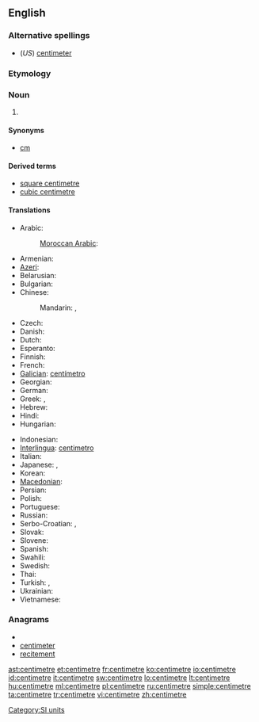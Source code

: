 ==English==

===Alternative spellings===
* (''US'') [[centimeter]]

===Etymology===
{{prefix|centi|metre}}

===Noun===
{{en-noun}}

# {{SI-unit|centi|metre|length}}

====Synonyms====
* [[cm]]

====Derived terms====
* [[square centimetre]]
* [[cubic centimetre]]

====Translations====
{{trans-top|one-hundredth of a metre}}
* Arabic: {{t|ar|سنتميتر|m|tr=sintimítr|sc=Arab}}
*: [[Moroccan Arabic]]: {{tø|ary|سنتيم|m|tr=santīm|sc=Arab}}
* Armenian: {{t-|hy|սանտիմետր|tr=santimetr}}
* [[Azeri]]: {{t-|az|santimetr|xs=Azeri}}
* Belarusian: {{t|be|сантыметр|m|tr=santymétr|sc=Cyrl}}
* Bulgarian: {{t|bg|сантиметър|m|tr=santimétǎr|sc=Cyrl}}
* Chinese:
*: Mandarin: {{t|zh|釐米|sc=Hani}}, {{t|zh|厘米|tr=límǐ|sc=Hani}}
* Czech: {{t|cs|centimetr|m}}
* Danish: {{t-|da|centimeter}}
* Dutch: {{t+|nl|centimeter}}
* Esperanto: {{t-|eo|centimetro|xs=Esperanto}}
* Finnish: {{t+|fi|senttimetri}}
* French: {{t+|fr|centimètre|m}}
* [[Galician]]: [[centímetro]] {{m}}
* Georgian: {{t-|ka|სანტიმეტრი|tr=santimetri|sc=Geor|xs=Georgian}}
* German: {{t+|de|Zentimeter|m}}
* Greek: {{t+|el|εκατοστόμετρο|tr=hekatostómetro}},  {{t+|el|εκατοστό|n|tr=ekatostó}}
* Hebrew: {{t|he|סנטימטר|m|tr=sant'imet'er|sc=Hebr}}
* Hindi: {{t|hi|सेंटीमीटर|m|tr=sēṇṭīmīṭar|sc=Deva}}
* Hungarian: {{t+|hu|centiméter}}
{{trans-mid}}
* Indonesian: {{t|id|sentimeter}}
* [[Interlingua]]: [[centimetro]]
* Italian: {{t+|it|centimetro|m}}
* Japanese: {{t|ja|センチメートル|tr=senchimētoru|sc=Jpan}},  {{t|ja|センチ|tr=senchi|sc=Jpan}}
* Korean: {{t|ko|센티미터|tr=sentimiteo|sc=Kore}}
* [[Macedonian]]: {{t-|mk|сантиметар|m|tr=santimétar}}
* Persian: {{t|fa|سانتی متر|sc=fa-Arab}}
* Polish: {{t+|pl|centymetr|m}}
* Portuguese: {{t+|pt|centímetro|m}}
* Russian: {{t+|ru|сантиметр|m|tr=santimétr}}
* Serbo-Croatian: {{t|sh|центиметар|m}},  {{t|sh|centimetar|m}}
* Slovak: {{t|sk|centimeter|m}}
* Slovene: {{t|sl|centimeter|m}}
* Spanish: {{t+|es|centímetro|m}}
* Swahili: {{t|sw|sentimeta}}
* Swedish: {{t+|sv|centimeter|c}}
* Thai: {{t|th|เซนติเมตร|tr=sentimetr|sc=Thai}}
* Turkish: {{t+|tr|santimetre}},  {{t+|tr|santim}}
* Ukrainian: {{t|uk|сантиметр|m|tr=santymétr|sc=Cyrl}}
* Vietnamese: {{t+|vi|xentimét|xs=Vietnamese}}
{{trans-bottom}}

===Anagrams===
* {{alphagram|ceeeimnrtt}}
* [[centimeter#English|centimeter]]
* [[recitement#English|recitement]]


[[Category:SI units]]

[[ast:centimetre]]
[[et:centimetre]]
[[fr:centimetre]]
[[ko:centimetre]]
[[io:centimetre]]
[[id:centimetre]]
[[it:centimetre]]
[[sw:centimetre]]
[[lo:centimetre]]
[[lt:centimetre]]
[[hu:centimetre]]
[[ml:centimetre]]
[[pl:centimetre]]
[[ru:centimetre]]
[[simple:centimetre]]
[[ta:centimetre]]
[[tr:centimetre]]
[[vi:centimetre]]
[[zh:centimetre]]